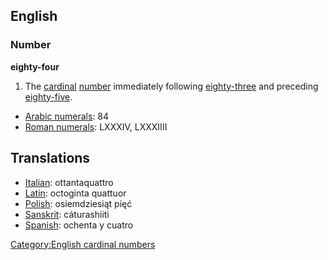 == English ==
=== Number ===
'''eighty-four'''

#The [[cardinal]] [[number]] immediately following [[eighty-three]] and preceding [[eighty-five]].

*[[w:Arabic Numerals|Arabic numerals]]: 84
*[[w:Roman numerals|Roman numerals]]: LXXXIV, LXXXIIII

==Translations==
*[[Italian]]: ottantaquattro
*[[Latin]]: octoginta quattuor
*[[Polish]]: osiemdziesiąt pięć
*[[Sanskrit]]: cáturashiiti
*[[Spanish]]: ochenta y cuatro

[[Category:English cardinal numbers]]